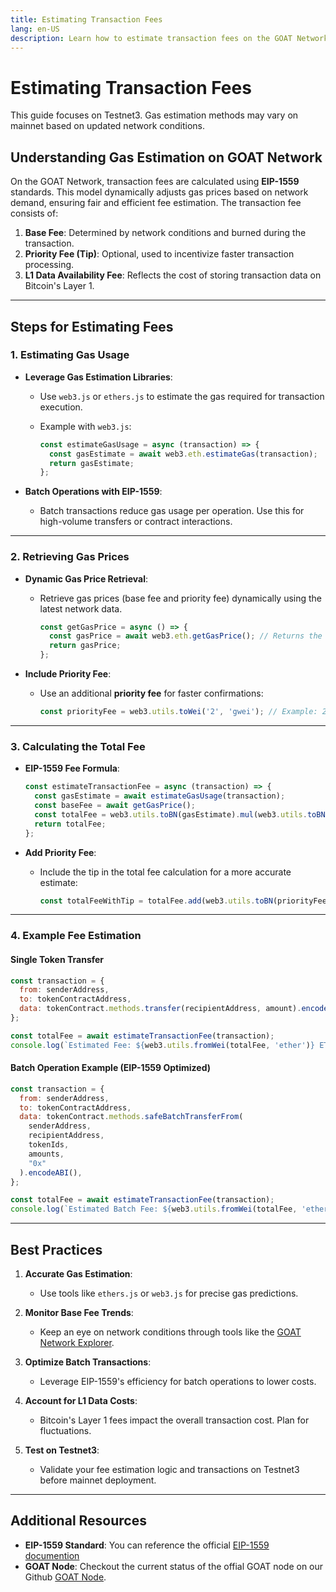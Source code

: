 ```yaml
---
title: Estimating Transaction Fees
lang: en-US
description: Learn how to estimate transaction fees on the GOAT Network using EIP-1559 standards.
---
```



# Estimating Transaction Fees

<Callout type="warning">
  This guide focuses on Testnet3. Gas estimation methods may vary on mainnet based on updated network conditions.
</Callout>

## Understanding Gas Estimation on GOAT Network

On the GOAT Network, transaction fees are calculated using **EIP-1559** standards. This model dynamically adjusts gas prices based on network demand, ensuring fair and efficient fee estimation. The transaction fee consists of:

1. **Base Fee**: Determined by network conditions and burned during the transaction.
2. **Priority Fee (Tip)**: Optional, used to incentivize faster transaction processing.
3. **L1 Data Availability Fee**: Reflects the cost of storing transaction data on Bitcoin's Layer 1.

---

## Steps for Estimating Fees

### 1. Estimating Gas Usage

- **Leverage Gas Estimation Libraries**:
  - Use `web3.js` or `ethers.js` to estimate the gas required for transaction execution.
  - Example with `web3.js`:

    ```javascript
    const estimateGasUsage = async (transaction) => {
      const gasEstimate = await web3.eth.estimateGas(transaction);
      return gasEstimate;
    };
    ```

- **Batch Operations with EIP-1559**:
  - Batch transactions reduce gas usage per operation. Use this for high-volume transfers or contract interactions.

---

### 2. Retrieving Gas Prices

- **Dynamic Gas Price Retrieval**:
  - Retrieve gas prices (base fee and priority fee) dynamically using the latest network data.

    ```javascript
    const getGasPrice = async () => {
      const gasPrice = await web3.eth.getGasPrice(); // Returns the base fee
      return gasPrice;
    };
    ```

- **Include Priority Fee**:
  - Use an additional **priority fee** for faster confirmations:

    ```javascript
    const priorityFee = web3.utils.toWei('2', 'gwei'); // Example: 2 gwei tip
    ```

---

### 3. Calculating the Total Fee

- **EIP-1559 Fee Formula**:

    ```javascript
    const estimateTransactionFee = async (transaction) => {
      const gasEstimate = await estimateGasUsage(transaction);
      const baseFee = await getGasPrice();
      const totalFee = web3.utils.toBN(gasEstimate).mul(web3.utils.toBN(baseFee));
      return totalFee;
    };
    ```

- **Add Priority Fee**:
  - Include the tip in the total fee calculation for a more accurate estimate:

    ```javascript
    const totalFeeWithTip = totalFee.add(web3.utils.toBN(priorityFee));
    ```

---

### 4. Example Fee Estimation

#### Single Token Transfer

```javascript
const transaction = {
  from: senderAddress,
  to: tokenContractAddress,
  data: tokenContract.methods.transfer(recipientAddress, amount).encodeABI(),
};

const totalFee = await estimateTransactionFee(transaction);
console.log(`Estimated Fee: ${web3.utils.fromWei(totalFee, 'ether')} ETH`);
```

#### Batch Operation Example (EIP-1559 Optimized)

```javascript
const transaction = {
  from: senderAddress,
  to: tokenContractAddress,
  data: tokenContract.methods.safeBatchTransferFrom(
    senderAddress,
    recipientAddress,
    tokenIds,
    amounts,
    "0x"
  ).encodeABI(),
};

const totalFee = await estimateTransactionFee(transaction);
console.log(`Estimated Batch Fee: ${web3.utils.fromWei(totalFee, 'ether')} ETH`);
```

---

## Best Practices

1. **Accurate Gas Estimation**:
   - Use tools like `ethers.js` or `web3.js` for precise gas predictions.

2. **Monitor Base Fee Trends**:
   - Keep an eye on network conditions through tools like the [GOAT Network Explorer](https://explorer.testnet3.goat.network).

3. **Optimize Batch Transactions**:
   - Leverage EIP-1559's efficiency for batch operations to lower costs.

4. **Account for L1 Data Costs**:
   - Bitcoin's Layer 1 fees impact the overall transaction cost. Plan for fluctuations.

5. **Test on Testnet3**:
   - Validate your fee estimation logic and transactions on Testnet3 before mainnet deployment.

---

## Additional Resources

- **EIP-1559 Standard**: You can reference the official [EIP-1559 documention](https://github.com/ethereum/EIPs/blob/master/EIPS/eip-1559.md)
- **GOAT Node**: Checkout the current status of the offial GOAT node on our Github  [GOAT Node](https://github.com/GOATNetwork/goat-geth).
